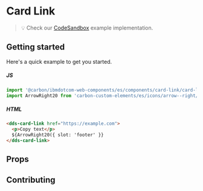 
# Card Link

<Preview withToolbar>
  <Story id="components-card-link--default" height="120px" />
</Preview>

> 💡 Check our
> [CodeSandbox](https://githubbox.com/carbon-design-system/ibm-dotcom-library/tree/master/packages/web-components/examples/codesandbox/components/card-link)
> example implementation.

## Getting started

Here's a quick example to get you started.

##### JS

```javascript
import '@carbon/ibmdotcom-web-components/es/components/card-link/card-link';
import ArrowRight20 from 'carbon-custom-elements/es/icons/arrow--right/20';
```

##### HTML

```html
<dds-card-link href="https://example.com">
  <p>Copy text</p>
  ${ArrowRight20({ slot: 'footer' }}
</dds-card-link>
```

## Props

<Props of="dds-card-link" />

## Contributing

<Description markdown={contributing} />
